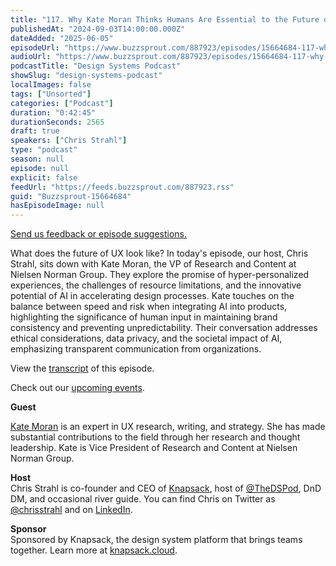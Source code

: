 ```yaml
---
title: "117. Why Kate Moran Thinks Humans Are Essential to the Future of Generative UI and AI."
publishedAt: "2024-09-03T14:00:00.000Z"
dateAdded: "2025-06-05"
episodeUrl: "https://www.buzzsprout.com/887923/episodes/15664684-117-why-kate-moran-thinks-humans-are-essential-to-the-future-of-generative-ui-and-ai.mp3"
audioUrl: "https://www.buzzsprout.com/887923/episodes/15664684-117-why-kate-moran-thinks-humans-are-essential-to-the-future-of-generative-ui-and-ai.mp3"
podcastTitle: "Design Systems Podcast"
showSlug: "design-systems-podcast"
localImages: false
tags: ["Unsorted"]
categories: ["Podcast"]
duration: "0:42:45"
durationSeconds: 2565
draft: true
speakers: ["Chris Strahl"]
type: "podcast"
season: null
episode: null
explicit: false
feedUrl: "https://feeds.buzzsprout.com/887923.rss"
guid: "Buzzsprout-15664684"
hasEpisodeImage: null
---
```

[Send us feedback or episode suggestions.](https://www.buzzsprout.com/twilio/text_messages/887923/open_sms)

What does the future of UX look like? In today's episode, our host, Chris Strahl, sits down with Kate Moran, the VP of Research and Content at Nielsen Norman Group. They explore the promise of hyper-personalized experiences, the challenges of resource limitations, and the innovative potential of AI in accelerating design processes. Kate touches on the balance between speed and risk when integrating AI into products, highlighting the significance of human input in maintaining brand consistency and preventing unpredictability. Their conversation addresses ethical considerations, data privacy, and the societal impact of AI, emphasizing transparent communication from organizations.

View the [transcript](https://docs.google.com/document/d/1u0v6BXGMO8kWQoj5dbUh6sYKJPa6Kqp_6hU8mmfp9yE/edit) of this episode.

Check out our [upcoming events](https://www.knapsack.cloud/events).  

**Guest**

[Kate Moran](https://www.linkedin.com/in/kate-m-moran/) is an expert in UX research, writing, and strategy. She has made substantial contributions to the field through her research and thought leadership. Kate is Vice President of Research and Content at Nielsen Norman Group.

**Host**  
Chris Strahl is co-founder and CEO of [Knapsack](https://www.knapsack.cloud/), host of [@TheDSPod](https://twitter.com/thedspod), DnD DM, and occasional river guide. You can find Chris on Twitter as [@chrisstrahl](https://twitter.com/chrisstrahl) and on [LinkedIn](https://www.linkedin.com/in/chrisstrahl/).  
  
**Sponsor**  
Sponsored by Knapsack, the design system platform that brings teams together. Learn more at [knapsack.cloud](https://www.knapsack.cloud/?utm_source=podcast).
